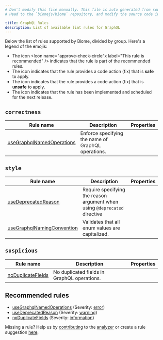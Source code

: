 ```yaml
---
# Don't modify this file manually. This file is auto generated from source, and you will lose your changes next time the website is built.
# Head to the `biomejs/biome` repository, and modify the source code in there.

title: GraphQL Rules
description: List of available lint rules for GraphQL
---
```




Below the list of rules supported by Biome, divided by group. Here's a legend of the emojis:
- The icon <span class='inline-icon' title="This rule is recommended"><Icon name="approve-check-circle"x label="This rule is recommended" /></span> indicates that the rule is part of the recommended rules.
- The icon <span class='inline-icon' title="This rule has a safe fix"><Icon name="seti:config" label="The rule has a safe fix" /></span> indicates that the rule provides a code action (fix) that is **safe** to apply.
- The icon <span class='inline-icon' title="This rule has an unsafe fix"><Icon name="warning" label="The rule has an unsafe fix" /></span> indicates that the rule provides a code action (fix) that is **unsafe** to apply.
- The icon <span class='inline-icon' title="This rule is not released yet"><Icon name="moon" label="This rule is not released yet" /></span> indicates that the rule has been implemented and scheduled for the next release.

## `correctness`

| Rule name | Description | Properties |
| --- | --- | --- |
| [useGraphqlNamedOperations](/linter/rules/use-graphql-named-operations) | Enforce specifying the name of GraphQL operations. | <span class='inline-icon' title="This rule is recommended" ><Icon name="approve-check-circle" size="1.2rem" label="This rule is recommended" /></span><span class='inline-icon' title="The rule has an unsafe fix" ><Icon name="warning" label="The rule has an unsafe fix" size="1.2rem" /></span> |

## `style`

| Rule name | Description | Properties |
| --- | --- | --- |
| [useDeprecatedReason](/linter/rules/use-deprecated-reason) | Require specifying the reason argument when using `@deprecated` directive | <span class='inline-icon' title="This rule is recommended" ><Icon name="approve-check-circle" size="1.2rem" label="This rule is recommended" /></span> |
| [useGraphqlNamingConvention](/linter/rules/use-graphql-naming-convention) | Validates that all enum values are capitalized. |  |

## `suspicious`

| Rule name | Description | Properties |
| --- | --- | --- |
| [noDuplicateFields](/linter/rules/no-duplicate-fields) | No duplicated fields in GraphQL operations. | <span class='inline-icon' title="This rule is recommended" ><Icon name="approve-check-circle" size="1.2rem" label="This rule is recommended" /></span> |
## Recommended rules 
- [useGraphqlNamedOperations](/linter/rules/use-graphql-named-operations) (Severity: [error](/reference/diagnostics#error))
- [useDeprecatedReason](/linter/rules/use-deprecated-reason) (Severity: [warning](/reference/diagnostics#warning))
- [noDuplicateFields](/linter/rules/no-duplicate-fields) (Severity: [information](/reference/diagnostics#information))

Missing a rule? Help us by [contributing](https://github.com/biomejs/biome/blob/main/CONTRIBUTING.md) to the [analyzer](https://github.com/biomejs/biome/blob/main/crates/biome_analyze/CONTRIBUTING.md) or create a rule suggestion [here](https://github.com/biomejs/biome/discussions/categories/rule-suggestion).
